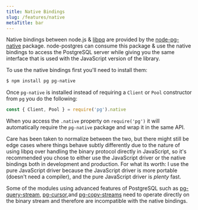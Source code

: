 ```yaml
---
title: Native Bindings
slug: /features/native
metaTitle: bar
---
```


Native bindings between node.js & [libpq](https://www.postgresql.org/docs/9.5/static/libpq.html) are provided by the [node-pg-native](https://github.com/brianc/node-pg-native) package. node-postgres can consume this package & use the native bindings to access the PostgreSQL server while giving you the same interface that is used with the JavaScript version of the library.

To use the native bindings first you'll need to install them:

```sh
$ npm install pg pg-native
```

Once `pg-native` is installed instead of requiring a `Client` or `Pool` constructor from `pg` you do the following:

```js
const { Client, Pool } = require('pg').native
```

When you access the `.native` property on `require('pg')` it will automatically require the `pg-native` package and wrap it in the same API.

<div class='alert alert-warning'>
  Care has been taken to normalize between the two, but there might still be edge cases where things behave subtly differently due to the nature of using libpq over handling the binary protocol directly in JavaScript, so it's recommended you chose to either use the JavaScript driver or the native bindings both in development and production.  For what its worth: I use the pure JavaScript driver because the JavaScript driver is more portable (doesn't need a compiler), and the pure JavaScript driver is <em>plenty</em> fast.
</div>

Some of the modules using advanced features of PostgreSQL such as [pg-query-stream](https://github.com/brianc/node-pg-query-stream), [pg-cursor](https://github.com/brianc/node-pg-cursor),and [pg-copy-streams](https://github.com/brianc/node-pg-copy-streams) need to operate directly on the binary stream and therefore are incompatible with the native bindings.
